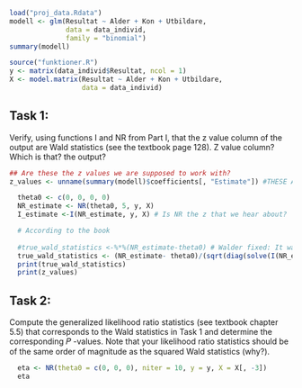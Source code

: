 ```r
load("proj_data.Rdata")
modell <- glm(Resultat ~ Alder + Kon + Utbildare, 
              data = data_individ,
              family = "binomial")
summary(modell)
```
```r
source("funktioner.R")
y <- matrix(data_individ$Resultat, ncol = 1)
X <- model.matrix(Resultat ~ Alder + Kon + Utbildare, 
                  data = data_individ)
```

## Task 1:

Verify, using functions I and NR from Part I, that the z value column of the output are Wald statistics (see the textbook page 128).
Z value column? Which is that? the output?
```r

## Are these the z values we are supposed to work with?
z_values <- unname(summary(modell)$coefficients[, "Estimate"]) #THESE ARE NOT Z VALUES DO NOT TRUST

```

```r
  theta0 <- c(0, 0, 0, 0)
  NR_estimate <- NR(theta0, 5, y, X)
  I_estimate <-I(NR_estimate, y, X) # Is NR the z that we hear about?
```
```r
  # According to the book 
  
  #true_wald_statistics <-%*%(NR_estimate-theta0) # Walder fixed: It was just the inverse
  true_wald_statistics <- (NR_estimate- theta0)/(sqrt(diag(solve(I(NR_estimate, y, X)))))
  print(true_wald_statistics)
  print(z_values)
```
## Task 2:

Compute the generalized likelihood ratio statistics (see textbook chapter 5.5) that corresponds to the Wald statistics in Task 1 and determine the corresponding 𝑃
-values. Note that your likelihood ratio statistics should be of the same order of magnitude as the squared Wald statistics (why?).

```r
  eta <- NR(theta0 = c(0, 0, 0), niter = 10, y = y, X = X[, -3])
  eta
```


